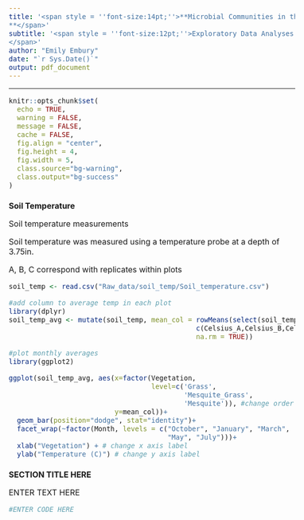 ```yaml
---
title: '<span style = ''font-size:14pt;''>**Microbial Communities in the changing vegetation of the Chihuahuan Desert 
**</span>'
subtitle: '<span style = ''font-size:12pt;''>Exploratory Data Analyses
</span>'
author: "Emily Embury"
date: "`r Sys.Date()`"
output: pdf_document
---
```

<style type="text/css">
/* Whole document: */ 
body{
  font-size: 12pt;
}
/* Headers */
h1{
  font-size: 12pt;
}
</style>

---

```r
knitr::opts_chunk$set(
  echo = TRUE,              
  warning = FALSE,       
  message = FALSE,  
  cache = FALSE,        
  fig.align = "center", 
  fig.height = 4,
  fig.width = 5,
  class.source="bg-warning",
  class.output="bg-success"
)

```

# **Soil Temperature**

Soil temperature measurements

Soil temperature was measured using a temperature probe at a depth of 3.75in.

A, B, C correspond with replicates within plots


```r
soil_temp <- read.csv("Raw_data/soil_temp/Soil_temperature.csv")

#add column to average temp in each plot
library(dplyr)
soil_temp_avg <- mutate(soil_temp, mean_col = rowMeans(select(soil_temp,
                                              c(Celsius_A,Celsius_B,Celsius_C)),
                                              na.rm = TRUE))

#plot monthly averages
library(ggplot2)

ggplot(soil_temp_avg, aes(x=factor(Vegetation, 
                                   level=c('Grass', 
                                           'Mesquite_Grass', 
                                           'Mesquite')), #change order of x-axis
                          y=mean_col))+
  geom_bar(position="dodge", stat="identity")+
  facet_wrap(~factor(Month, levels = c("October", "January", "March", 
                                       "May", "July")))+
  xlab("Vegetation") + # change x axis label
  ylab("Temperature (C)") # change y axis label

```


# **SECTION TITLE HERE**

ENTER TEXT HERE


```r
#ENTER CODE HERE
```

